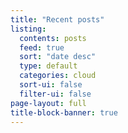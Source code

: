```yaml
---
title: "Recent posts"
listing:
  contents: posts
  feed: true
  sort: "date desc"
  type: default
  categories: cloud
  sort-ui: false
  filter-ui: false
page-layout: full
title-block-banner: true
---
```



